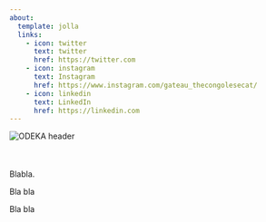 ```yaml
---
about:
  template: jolla
  links:
    - icon: twitter
      text: twitter
      href: https://twitter.com
    - icon: instagram
      text: Instagram
      href: https://www.instagram.com/gateau_thecongolesecat/
    - icon: linkedin
      text: LinkedIn
      href: https://linkedin.com
---
```


<div class="about-inline-logo" style="margin-top: 0;margin-bottom: 50px;">
  <img src="00_index/image.jpg" alt="ODEKA header" style="max-width: 600px; height: auto;">
</div>

Blabla.

Bla bla

Bla bla